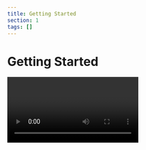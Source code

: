 ```yaml
---
title: Getting Started
section: 1
tags: []
---
```


# Getting Started
<Video image={videoImage} url="https://youtu.be/k9kd-AVhSno"/>

## Prerequisites

To use the Company Ownership component, [yFiles for HTML](https://www.yworks.com/products/yfiles-for-html) is required.
You can evaluate yFiles for 60 days free of charge on [my.yworks.com](https://my.yworks.com/signup?product=YFILES_HTML_EVAL).
See [Licensing](https://docs.yworks.com/react-yfiles-company-ownership/introduction/licensing) for more information on this topic.

You can learn how to work with the yFiles npm module in our [Developer’s Guide](https://docs.yworks.com/yfileshtml/#/dguide/yfiles_npm_module). A convenient way of getting access to yFiles is to use the [yFiles Dev Suite](https://www.npmjs.com/package/yfiles-dev-suite).

## Project Setup

1. **Installation**

   In addition to yFiles, the Company Ownership component requires React to be installed in your project.
   If you want to start your project from scratch, we recommend using vite:
   ```
   npm create vite@6.1.1 my-company-ownership-app -- --template react-ts
   ```

   Add the yFiles dependency:
   ```
   npm install <yFiles package path>/lib/yfiles-30.0.0+dev.tgz
   ```

   <details>

   <summary>Sample <code>package.json</code> dependencies</summary>
   The resulting package.json dependencies should resemble the following:

   ```json
      "dependencies": {
        "react": "^18.2.0",
        "react-dom": "^18.2.0",
        "@yfiles/yfiles": "./lib/yfiles-30.0.0+dev.tgz"
     }
   ```
   </details>

   Now, the component itself can be installed:
   ```bash
   npm install @yworks/react-yfiles-company-ownership
   ```

2. **License**

   Be sure to invoke <TypeLink type="registerLicense" /> before using the Company Ownership React component.
   When evaluating yFiles, the license JSON file is found in the `lib/` folder of the yFiles for HTML evaluation package.
   For licensed users, the license data is provided separately.

   <details>

   <summary>License registration</summary>

   Import or paste your license data and register the license, e.g. in `App.tsx`:

   ```js
   import yFilesLicense from './license.json'

   registerLicense(yFilesLicense)
   ```
   </details>

3. **Stylesheet**

   Make sure to import the CSS stylesheet as well:

   ```js
   import '@yworks/react-yfiles-company-ownership/dist/index.css'
   ```

4. **Usage**

   You are now all set to utilize the Company Ownership component with your data!
   See a basic example `App.tsx` below:

   ```tsx
   import {
     CompanyOwnership,
     CompanyOwnershipData,
     Entity,
     Ownership,
     registerLicense
   } from '@yworks/react-yfiles-company-ownership'

   import '@yworks/react-yfiles-company-ownership/dist/index.css'

   import yFilesLicense from './license.json'

   registerLicense(yFilesLicense)

   const data: CompanyOwnershipData<Entity, Ownership> = {
     companies: [
       {
         id: 1,
         name: 'Monster Inc',
         type: 'Corporation'
       },
       {
         id: 2,
         name: 'Connect Partner',
         type: 'RCTB'
       },
       {
         id: 3,
         name: 'Large Scale Trust',
         type: 'Trust'
       }
     ],
     connections: [
       {
         type: 'Ownership',
         ownership: 0.4,
         sourceId: 1,
         targetId: 2
       },
       {
         type: 'Ownership',
         ownership: 0.2,
         sourceId: 1,
         targetId: 3
       }
     ]
   }

   function App() {
     return <CompanyOwnership data={data}></CompanyOwnership>
   }

   export default App

   ```

   > **Note:** By default, the <TypeLink type="CompanyOwnership" /> component adjusts its size to match the size of its parent element. Therefore, it is necessary to set the dimensions of the containing element or apply styling directly to the `CompanyOwnership` component. This can be achieved by defining a CSS class or applying inline styles.

## Learn More

Explore the possibilities of visualizing company ownership diagrams with the yFiles Company Ownership Component. For further information about [yFiles for HTML](https://www.yworks.com/yfiles-overview) and our company, please visit [yWorks.com](https://www.yworks.com).

If you are exploring a different use case and require another React component,
please take a look at the available [React components](https://www.yworks.com/yfiles-react-components) powered by yFiles!

For support or feedback, please reach out to [our support team](https://www.yworks.com/products/yfiles/support) or open an issue on GitHub. Happy diagramming!

